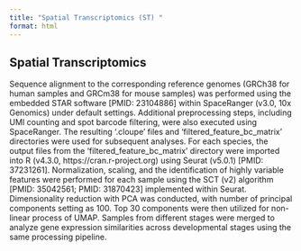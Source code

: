 ```yaml
---
title: "Spatial Transcriptomics (ST) "
format: html
---
```

## Spatial Transcriptomics

Sequence alignment to the corresponding reference genomes (GRCh38 for human samples and GRCm38 for mouse samples) was performed using the embedded STAR software [PMID: 23104886] within SpaceRanger (v3.0, 10x Genomics) under default settings. Additional preprocessing steps, including UMI counting and spot barcode filtering, were also executed using SpaceRanger. The resulting ‘.cloupe’ files and ‘filtered_feature_bc_matrix’ directories were used for subsequent analyses.
For each species, the output files from the ‘filtered_feature_bc_matrix’ directory were imported into R (v4.3.0, https://cran.r-project.org) using Seurat (v5.0.1) [PMID: 37231261]. Normalization, scaling, and the identification of highly variable features were performed for each sample using the SCT (v2) algorithm [PMID: 35042561; PMID: 31870423] implemented within Seurat. Dimensionality reduction with PCA was conducted, with number of principal components setting as 100. Top 30 components were then utilized for non-linear process of UMAP. Samples from different stages were merged to analyze gene expression similarities across developmental stages using the same processing pipeline.
